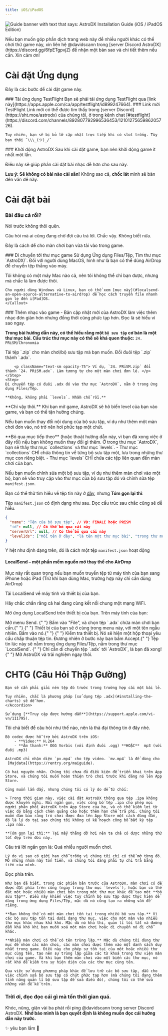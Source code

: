 ```yaml
---
title: iOS/iPadOS
---
```



![Guide banner with text that says: AstroDX Installation Guide (iOS / iPadOS Edition)](content/media/adx_iosguide.webp)

<Callout title="Tìm người thông dịch">
  Nếu bạn muốn góp phần dịch trang web này để nhiều người khác có thể chơi thử game này,
  xin liên hệ @davidscann trong [server Discord AstroDX](https://discord.gg/6fpETgpvjZ) để
  nhận một bản sao và chi tiết thêm nếu cần. Xin cảm ơn!
</Callout>

# Cài đặt Ứng dụng

Đây là các bước để cài đặt game này.

<Steps>

<Step>
  ### Tải ứng dụng TestFlight
  Bạn sẽ phải tải ứng dụng TestFlight qua [link này](https://apps.apple.com/ca/app/testflight/id899247664).
</Step>

<Step>
### Link mời TestFlight
Link mời có thể được tìm thấy trong [server Discord](https://sht.moe/astrodx) của chúng tôi, ở trong kênh chat [#testflight](https://discord.com/channels/892807792996536453/1210127565986205726).
<Accordions>
<Accordion title="Mà nếu bạn quá lười thì link đây.">
	<Cards>
	<Card
	href="https://testflight.apple.com/join/rACTLjPL"
	title="Nhóm A"
	>
	</Card>
	<Card
	href="https://testflight.apple.com/join/ocj3yptn"
	title="Nhóm B"
	>
	</Card>
	<Card
	href="https://testflight.apple.com/join/CuMxZE2M"
	title="Nhóm C"
	>
	</Card>
	<Card
	href="https://testflight.apple.com/join/T6qKfV6f"
	title="Nhóm D"
	>
  </Card>
	<Card
	href="https://testflight.apple.com/join/sMm1MCYc"
	title="Nhóm E"
	>
	</Card>
	</Cards>

    Tuy nhiên, bạn sẽ bị bỏ lỡ cập nhật trực tiếp khi có slot trống. Tùy bạn thôi ¯\\\_(ツ)_/¯

</Accordion>
</Accordions>
</Step>
<Step>
### Khởi động AstroDX
Sau khi cài đặt game, bạn nên khởi động game ít nhất một lần. 

Điều này sẽ giúp phần cài đặt bài nhạc dễ hơn cho sau này.
</Step>
</Steps>

**Lưu ý: Sẽ không có bài nào cài sẵn!** Không sao cả, **chốc lát** mình sẽ bàn đến vấn đề này.

# Cài đặt bài

### Bài đâu cả rồi?

Nói trước không thôi quên.

<Cards>
  <Card
    title="Bài tải ở đâu?"
    href="https://discord.com/channels/892807792996536453/1081048213185900584"
  >
   	Câu hỏi mà ai cũng đang chờ đợi câu trả lời. Chắc vậy. Không biết nữa.
  </Card>
</Cards>

Đây là cách để cho màn chơi bạn vừa tải vào trong game.

<Steps>
<Step>
### Di chuyển tới thư mục game
Sử dụng Ứng dụng Files/Tệp, Tìm thư mục `AstroDX/`.
<Callout
title="Bạn đã tải nhạc bằng máy tính?"
>
Đối với người dùng MacOS, hình như là bạn có thể dùng AirDrop để chuyển tệp thẳng vào máy.

Tôi không có một máy Mac nào cả, nên tôi không thể chỉ bạn được, nhưng mà chắc là làm được thôi.

    Cho người dùng Windows và Linux, bạn có thể xem [mục này](#localsend-an-open-source-alternative-to-airdrop) để học cách truyền file nhanh gọn lẹ đến i[Pad]OS.
    </Callout>

</Step>
<Step>
### Thêm nhạc vào game
- Bản cập nhật mới của AstroDX làm việc thêm nhạc đơn giản hơn nhưng đồng thời cũng phức tạp hơn. Đọc là sẽ hiểu vì sao ngay.

**Trong bài hướng dẫn này, có thể hiểu rằng một `bộ sưu tập` cơ bản là một thư mục bài. Cấu trúc thư mục này có thể sẽ khá quen thuộc:** `24. PRiSM/Chronomia`

<Accordions>
<Accordion
title="Đây là cách để bạn cài màn chơi/bộ sưu tập mới:">
	<Steps>
	<Step>
	Tải tệp `.zip` cho màn chơi/bộ sưu tập mà bạn muốn.
	</Step>
	<Step>
	Đổi đuôi tệp `.zip` thành `.adx`.

    	<p className="text-sm opacity-75"> Ví dụ, `24. PRiSM.zip` đổi thành `24. PRiSM.adx`. Làm tương tự cho một màn chơi đơn lẻ. </p>
    </Step>
    <Step>
    Di chuyển tệp có đuôi .adx đó vào thư mục `AstroDX`, nằm ở trong ứng dụng Files/Tệp.

    **Không, không phải `levels`. Nhầm chỗ rồi.**

</Step>
</Steps>
</Accordion>
</Accordions>
**Chỉ vậy thôi.** Khi bạn mở game, AstroDX sẽ hô biến level của bạn vào game, và bạn có thể tận hưởng chúng.
</Step>
</Steps>

Nếu bạn muốn thay đổi nội dung của bộ sưu tập, ví dụ như thêm một màn chơi đơn vào, nó trở nên hơi phức tạp một chút.

<Callout title="Bạn muốn tiếp tục chỉnh sửa bộ sưu tập?">
  **Bỏ qua mục tiếp theo** (hoặc thoát hướng dẫn này, vì bạn đã xong việc ở đây rồi)
  nếu bạn không muốn thay đổi gì thêm.
</Callout>
Ở trong thư mục `AstroDX`, bạn sẽ thấy thư mục `collections` và thư mục `levels`. 
- Thư mục `collections` CHỈ chứa thông tin về từng bộ sưu tập một, lưu trong những 
thư mục con riêng biệt. - Thư mục `levels` CHỈ chứa các tệp liên quan đến màn chơi của bạn.

Nếu bạn muốn chỉnh sửa một bộ sưu tập, ví dụ như thêm màn chơi vào một bộ, 
bạn sẽ vào truy cập vào thư mục của bộ sưu tập đó và chỉnh sửa tệp `manifest.json`.

Bạn có thể thử tìm hiểu về tệp tin này ở [đây](https://astrodx.notion.site/Collection-Manifest-Details-8f966de6971748e0ac01c0a0a6054594), nhưng **Tóm gọn lại thì**:

Tệp `manifest.json` có định dạng như sau. Đọc cấu trúc sau chắc cũng sẽ dễ hiểu.

```json
{
  "name": "Tên của bộ sưu tập", // VD: FiNALE hoặc PRiSM
  "id": null, // Có thể bỏ qua cái này
  "serverUrl": null, // Có thể bỏ qua cái này
  "levelIds": ["Mỗi tên ở đây", "là tên một thư mục bài", "trong thư mục levels"]
}
```

Y hệt như định dạng trên, đó là cách một tệp `manifest.json` hoạt động

#### LocalSend – một phần mềm nguồn mở thay thế cho AirDrop

Mục này rất quan trọng nếu bạn muốn truyền tệp từ máy tính của bạn sang iPhone hoặc iPad (Trừ khi bạn dùng Mac, trường hợp này chỉ cần dùng AirDrop)

Tải LocalSend về máy tính và thiết bị của bạn.

<Cards>
  <Card
    title="App Store"
    href="https://apps.apple.com/us/app/localsend/id1661733229"
  ></Card>
  <Card
    title="Trang web chính thức cho bản Máy tính"
    href="https://localsend.org/"
  ></Card>
</Cards>
Hãy chắc chắn rằng cả hai đang cùng kết nối chung một mạng WiFi.

Mở ứng dụng LocalSend trên thiết bị của bạn. Trên máy tính của bạn:

<Steps>
  <Step> Mở menu Send. </Step>
  <Step>
    {" "}
    Bấm vào "File", và chọn tệp `.adx` chứa màn chơi bạn cần.{" "}
  </Step>
  <Step>
    {" "}
    Thiết bị của bạn sẽ ở cùng trong menu này, với một tên ngẫu nhiên. Bấm vào nó.{" "}
  </Step>
  <Step>
    {" "}
    Kiểm tra thiết bị. Nó sẽ hiện một hộp thoại yêu cầu chấp thuận
    tệp tin. Đương nhiên ở bước này bạn bấm Accept.{" "}
  </Step>
  <Step> Tệp tin lúc này sẽ nằm trong ứng dụng Files/Tệp, nằm trong thư mục `LocalSend`. </Step>
  <Step>
    {" "}
    Chỉ cần di chuyển tệp `.adx` tới `AstroDX`, là bạn đã xong!{" "}
  </Step>
</Steps>
Mở AstroDX và trải nghiệm ngay thôi.

# CHTG (Câu Hỏi Thập Gường)

<Accordions>

<Accordion title="Mình đã thả file .rar/zip vào thư mục `/levels` rồi, nhưng mà bài vẫn không hiện lên!">

    Bạn sẽ cần phải giải nén tệp đó trước trong trường hợp cài một bài lẻ.

    Tuy nhiên, chắc là phương pháp [sử dụng tệp .adx](#installing-the-charts) sẽ dễ hơn.
    </Accordion>
	
  <Accordion title="Có cách nào để tắt thông báo không? Tôi cứ kéo nhầm nó xuống thôi.">

    Sử dụng [**Truy cập được hướng dẫn**](https://support.apple.com/vi-vn/111795).

  </Accordion>

  <Accordion
    title="Thông tin về độ tương thích với các định dạng dữ liệu"
    >
    Tôi chả biết để câu hỏi như thế nào, nên là thả đại thông tin ở đây nhé.

    Bộ codec được hỗ trợ bởi AstroDX trên iOS:
    	- **Video:** H.264
    	- **Âm thanh:** OGG Vorbis (với định đuôi .ogg) **HOẶC**  mp3 (với đuôi .mp3)
  </Accordion>

  <Accordion title="Tôi đã đặt tệp mv.mp4 (hoặc bg.mp4) vào trong thư mục, nhưng nó không chạy trong game!">

    AstroDX chỉ nhận diện `pv.mp4` cho tệp video. `mv.mp4` là để dùng cho  [Majdata](https://rentry.org/maiguide).
  </Accordion>

  <Accordion title="Tại sao AstroDX không có trên App Store?">

    Có hai nguyên nhân. Chúng tôi chưa đủ điều kiện để triển khai trên App Store, và chúng tôi muốn hoàn thiện trò chơi trước khi đăng nó lên App Store.

  </Accordion>

  <Accordion title="Bạn có thể gửi tệp .ipa để tôi cài game không cần TestFlight không?">

    Cũng muốn lắm đấy, nhưng chúng tôi có lý do để từ chối:

    > Trong thời gian này, việc cài đặt AstroDX thông qua tệp .ipa không được khuyến nghị. Nói ngắn gọn, việc công bố tệp .ipa cho phép mọi người phân phối AstroDX trên App Store của họ, và có thể kiếm lợi từ việc đó bằng cách chèn quảng cáo hoặc thêm hạn chế trả phí. Chúng tôi muốn đảm bảo rằng trò chơi được đưa lên App Store một cách đúng đắn, đó là lý do tại sao chúng tôi không có kế hoạch công bố bất kỳ tệp .ipa nào.

    **Tóm gọn lại thì:** Tại mấy thằng dở hơi nên ta chả có được những thứ tốt đẹp trên đời này.

  </Accordion>

  <Accordion title="Tại sao TestFlight hay hết chỗ vậy? Khi nào tôi mới được chơi?">
    Câu trả lời ngắn gọn là: Quá nhiều người muốn chơi.

    Lý do vì sao có giới hạn chỗ trống vì chúng tôi chỉ có thể mở từng đó. Mở những nhóm này tốn tiền, và chúng tôi đang phải tự chi trả bằng tiền của mình.
  </Accordion>

  <Accordion title="Nếu chỗ tham gia hết nhanh, sao lại không mở thêm nhóm? Sao lại không mở thêm nhóm F và nhóm G?">
    Đọc phía trên.
  </Accordion>

  <Accordion title="[2.0 Beta] Tại sao lại thay đổi cách lưu trữ tệp?">

    Như bạn đã biết, trong các phiên bản trước của AstroDX, màn chơi có để được đặt phía trên cùng (ngay trong thư mục `levels`), hoặc bạn có thể đặt một hoặc nhiều màn chơi bên trong một thư mục khác để tạo một **bộ sưu tập**. Điều này khiến việc tuỳ chỉnh bộ sưu tập được thực hiện dễ dàng trong ứng dụng Files/Tệp, mặc dù nó cũng tạo ra những vấn đề riêng.

    **Bạn không thể có một màn chơi tồn tại trong nhiều bộ sưu tập.** Vì các bộ sưu tập tồn tại dưới dạng thư mục, việc cho một màn vào nhiều thư mục khác nhau khá khó. Mặc dù nó khả thi, quản lí lối tắt và đường dẫn khá khó khi bạn muốn xoá một màn chơi hoặc di chuyển nó đi chỗ khác.

    **Nhiều màn chơi có thể có tên trùng lặp.** Mặc dù chúng tôi dùng thư mục để nhóm các màn chơi, các màn chơi được thêm vào một danh sách duy nhất trong game. Điều này cho phép sự tồn tại của một hoặc nhiều thư mục cùng tên, tạo nên sự trùng lặp giữa các từ khoá trong thư viện màn chơi của game. Và khi bạn thêm màn chơi vào một biển các thư mục, nó rất khó để kiểm tra sự hiện diện của các thư mục cùng tên.

    Qua việc sử dụng phương pháp khác để lưu trữ các bộ sưu tập, dẫu cho việc chỉnh sửa bộ sưu tập có chút phức tạp hơn (mà chúng tôi đang thêm tính năng quản lí bộ sưu tập để sửa điều đó), chúng tôi có thể sửa những vấn đề kể trên.

  </Accordion>
</Accordions>

### **Trời ơi, đọc đọc cái gì mà tốn thời gian quá.**

Khóc, nũng, giận vài ba phát rồi ping @davidscann trong server Discord AstroDX.
**Nhớ bảo mình là bạn quyết định là không muốn đọc cái hướng dẫn này trước.**

<p className="font-serif text-center italic text-xl"> ✨ yêu bạn lắm 💖 </p>
